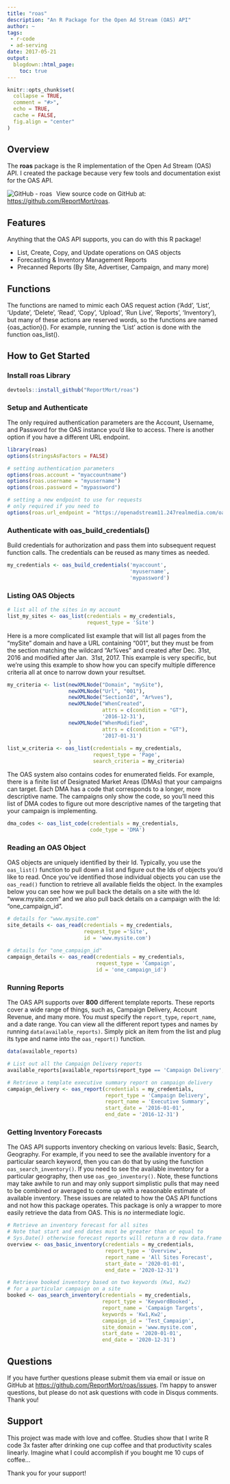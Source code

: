 ```yaml
---
title: "roas"
description: "An R Package for the Open Ad Stream (OAS) API"
author: ~
tags:
 - r-code
 - ad-serving
date: 2017-05-21
output:
  blogdown::html_page:
    toc: true
---
```


```r
knitr::opts_chunk$set(
  collapse = TRUE,
  comment = "#>",
  echo = TRUE,
  cache = FALSE,
  fig.align = "center"
)
```

## Overview

The **roas** package is the R implementation of the Open Ad Stream (OAS) API. 
I created the package because very few tools and documentation exist for the OAS API.

<img alt="GitHub - roas" style="display:inline-block;float:left;vertical-align:text-top;margin-right:10px;margin-left:0px;margin-top:0px;margin-bottom:0px;" src="/img/github-25px.png" /> 
View source code on GitHub at: <a target="_blank" href="https://github.com/ReportMort/roas">https://github.com/ReportMort/roas</a>.

## Features

Anything that the OAS API supports, you can do with this R package!

 - List, Create, Copy, and Update operations on OAS objects
 - Forecasting & Inventory Management Reports
 - Precanned Reports (By Site, Advertiser, Campaign, and many more)
 
## Functions

The functions are named to mimic each OAS request action ('Add', 'List', 'Update', 
'Delete', 'Read', 'Copy', 'Upload', 'Run Live', 'Reports', 'Inventory'), but 
many of these actions are reserved words, so the functions are named {oas_action}(). 
For example, running the 'List' action is done with the function oas_list().

## How to Get Started

### Install roas Library

```r
devtools::install_github("ReportMort/roas")
```

### Setup and Authenticate

The only required authentication parameters are the Account, Username, and Password 
for the OAS instance you'd like to access. There is another option if you have a 
different URL endpoint.

```r
library(roas)
options(stringsAsFactors = FALSE)

# setting authentication parameters
options(roas.account = "myaccountname")
options(roas.username = "myusername")
options(roas.password = "mypassword")

# setting a new endpoint to use for requests
# only required if you need to
options(roas.url_endpoint = "https://openadstream11.247realmedia.com/oasapi/OaxApi")
```

### Authenticate with oas_build_credentials()

Build credentials for authorization and pass them into subsequent request function 
calls. The credentials can be reused as many times as needed.

``` r
my_credentials <- oas_build_credentials('myaccount', 
                                        'myusername', 
                                        'mypassword')
```

### Listing OAS Objects

``` r
# list all of the sites in my account
list_my_sites <- oas_list(credentials = my_credentials, 
                          request_type = 'Site')
```

Here is a more complicated list example that will list all pages from the "mySite" 
domain and have a URL containing "001", but they must be from the section matching 
the wildcard "Ar%ves" and created after Dec. 31st, 2016 and modified after Jan. 
31st, 2017. This example is very specific, but we're using this example to show 
how you can specify multiple difference criteria all at once to narrow down your 
resultset.

``` r
my_criteria <- list(newXMLNode("Domain", "mySite"), 
                    newXMLNode("Url", "001"), 
                    newXMLNode("SectionId", "Ar%ves"), 
                    newXMLNode("WhenCreated", 
                               attrs = c(condition = "GT"), 
                               '2016-12-31'), 
                    newXMLNode("WhenModified", 
                               attrs = c(condition = "GT"), 
                               '2017-01-31')
                    ) 
list_w_criteria <- oas_list(credentials = my_credentials, 
                            request_type = 'Page',
                            search_criteria = my_criteria)
```

The OAS system also contains codes for enumerated fields. For example, there is a 
finite list of Designated Market Areas (DMAs) that your campaigns can target. Each 
DMA has a code that corresponds to a longer, more descriptive name. The campaigns 
only show the code, so you'll need this list of DMA codes to figure out more 
descriptive names of the targeting that your campaign is implementing.

```r
dma_codes <- oas_list_code(credentials = my_credentials, 
                           code_type = 'DMA')
```

### Reading an OAS Object

OAS objects are uniquely identified by their Id. Typically, you use the `oas_list()` 
function to pull down a list and figure out the Ids of objects you'd like to read. 
Once you've identified those individual objects you can use the `oas_read()` function to 
retrieve all available fields the object. In the examples below you can see how 
we pull back the details on a site with the Id: "www.mysite.com" and we also pull back 
details on a campaign with the Id: "one_campaign_id". 

``` r
# details for "www.mysite.com"
site_details <- oas_read(credentials = my_credentials, 
                         request_type ='Site', 
                         id = 'www.mysite.com')
                             
# details for "one_campaign_id"                             
campaign_details <- oas_read(credentials = my_credentials, 
                             request_type = 'Campaign', 
                             id = 'one_campaign_id')
```

### Running Reports

The OAS API supports over **800** different template reports. These reports cover 
a wide range of things, such as, Campaign Delivery, Account Revenue, and many more. 
You _must_ specify the `report_type`, `report_name`, and a date range. You can view 
all the different report types and names by running `data(available_reports)`. Simply 
pick an item from the list and plug its type and name into the `oas_report()` function.

``` r
data(available_reports)

# List out all the Campaign Delivery reports
available_reports[available_reports$report_type == 'Campaign Delivery', ]

# Retrieve a template executive summary report on campaign delivery
campaign_delivery <- oas_report(credentials = my_credentials, 
                                report_type = 'Campaign Delivery',
                                report_name = 'Executive Summary',
                                start_date = '2016-01-01', 
                                end_date = '2016-12-31')
```

### Getting Inventory Forecasts

The OAS API supports inventory checking on various levels: Basic, Search, Geography. 
For example, if you need to see the available inventory for a particular search keyword, then 
you can do that by using the function `oas_search_inventory()`. If you need to see 
the available inventory for a particular geography, then use `oas_geo_inventory()`. Note, 
these functions may take awhile to run and may only support simplistic pulls that may need 
to be combined or averaged to come up with a reasonable estimate of available inventory. These 
issues are related to how the OAS API functions and not how this package operates. This package 
is only a wrapper to more easily retrieve the data from OAS. This is _no_ intermediate logic.

``` r
# Retrieve an inventory forecast for all sites
# Note that start and end dates must be greater than or equal to 
# Sys.Date() otherwise forecast reports will return a 0 row data.frame
overview <- oas_basic_inventory(credentials = my_credentials, 
                                report_type = 'Overview', 
                                report_name = 'All Sites Forecast',
                                start_date = '2020-01-01', 
                                end_date = '2020-12-31')

# Retrieve booked inventory based on two keywords (Kw1, Kw2) 
# for a particular campaign on a site
booked <- oas_search_inventory(credentials = my_credentials, 
                               report_type = 'KeywordBooked', 
                               report_name = 'Campaign Targets',
                               keywords = 'Kw1,Kw2',
                               campaign_id = 'Test_Campaign',
                               site_domain = 'www.mysite.com',
                               start_date = '2020-01-01', 
                               end_date = '2020-12-31')
```                                   

## Questions

If you have further questions please submit them via email or issue on GitHub at 
<a target="_blank" href="https://github.com/ReportMort/roas/issues">https://github.com/ReportMort/roas/issues</a>. 
I'm happy to answer questions, but please do not ask questions with code in Disqus comments. Thank you!

## Support

This project was made with love and coffee. Studies show that I write R code 3x faster 
after drinking one cup coffee and that productivity scales linearly. Imagine what 
I could accomplish if you bought me 10 cups of coffee...

Thank you for your support!

<script type='text/javascript' src='https://ko-fi.com/widgets/widget_2.js'></script>
<div  style="text-align: center;">
  <script type='text/javascript'>
      kofiwidget2.init('Buy Me a Coffee', '#46b798', 'reportmort');kofiwidget2.draw();
  </script>
</div>
<br>
